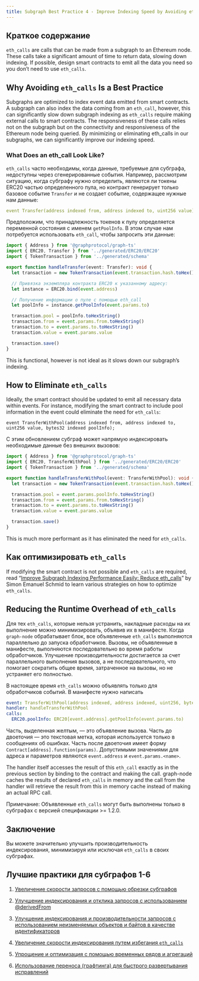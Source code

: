 ```yaml
---
title: Subgraph Best Practice 4 - Improve Indexing Speed by Avoiding eth_calls
---
```


## Краткое содержание

`eth_calls` are calls that can be made from a subgraph to an Ethereum node. These calls take a significant amount of time to return data, slowing down indexing. If possible, design smart contracts to emit all the data you need so you don’t need to use `eth_calls`.

## Why Avoiding `eth_calls` Is a Best Practice

Subgraphs are optimized to index event data emitted from smart contracts. A subgraph can also index the data coming from an `eth_call`, however, this can significantly slow down subgraph indexing as `eth_calls` require making external calls to smart contracts. The responsiveness of these calls relies not on the subgraph but on the connectivity and responsiveness of the Ethereum node being queried. By minimizing or eliminating eth_calls in our subgraphs, we can significantly improve our indexing speed.

### What Does an eth_call Look Like?

`eth_calls` часто необходимы, когда данные, требуемые для субграфа, недоступны через сгенерированные события. Например, рассмотрим ситуацию, когда субграфу нужно определить, являются ли токены ERC20 частью определенного пула, но контракт генерирует только базовое событие `Transfer` и не создает событие, содержащее нужные нам данные:

```yaml
event Transfer(address indexed from, address indexed to, uint256 value);
```

Предположим, что принадлежность токенов к пулу определяется переменной состояния с именем `getPoolInfo`. В этом случае нам потребуется использовать `eth_call`, чтобы запросить эти данные:

```typescript
import { Address } from '@graphprotocol/graph-ts'
import { ERC20, Transfer } from '../generated/ERC20/ERC20'
import { TokenTransaction } from '../generated/schema'

export function handleTransfer(event: Transfer): void {
  let transaction = new TokenTransaction(event.transaction.hash.toHex())

  // Привязка экземпляра контракта ERC20 к указанному адресу:
  let instance = ERC20.bind(event.address)

  // Получение информации о пуле с помощью eth_call
  let poolInfo = instance.getPoolInfo(event.params.to)

  transaction.pool = poolInfo.toHexString()
  transaction.from = event.params.from.toHexString()
  transaction.to = event.params.to.toHexString()
  transaction.value = event.params.value

  transaction.save()
}
```

This is functional, however is not ideal as it slows down our subgraph’s indexing.

## How to Eliminate `eth_calls`

Ideally, the smart contract should be updated to emit all necessary data within events. For instance, modifying the smart contract to include pool information in the event could eliminate the need for `eth_calls`:

```
event TransferWithPool(address indexed from, address indexed to, uint256 value, bytes32 indexed poolInfo);
```

С этим обновлением субграф может напрямую индексировать необходимые данные без внешних вызовов:

```typescript
import { Address } from '@graphprotocol/graph-ts'
import { ERC20, TransferWithPool } from '../generated/ERC20/ERC20'
import { TokenTransaction } from '../generated/schema'

export function handleTransferWithPool(event: TransferWithPool): void {
  let transaction = new TokenTransaction(event.transaction.hash.toHex())

  transaction.pool = event.params.poolInfo.toHexString()
  transaction.from = event.params.from.toHexString()
  transaction.to = event.params.to.toHexString()
  transaction.value = event.params.value

  transaction.save()
}
```

This is much more performant as it has eliminated the need for `eth_calls`.

## Как оптимизировать `eth_calls`

If modifying the smart contract is not possible and `eth_calls` are required, read “[Improve Subgraph Indexing Performance Easily: Reduce eth_calls](https://thegraph.com/blog/improve-subgraph-performance-reduce-eth-calls/)” by Simon Emanuel Schmid to learn various strategies on how to optimize `eth_calls`.

## Reducing the Runtime Overhead of `eth_calls`

Для тех `eth_calls`, которые нельзя устранить, накладные расходы на их выполнение можно минимизировать, объявив их в манифесте. Когда `graph-node` обрабатывает блок, все объявленные `eth_calls` выполняются параллельно до запуска обработчиков. Вызовы, не объявленные в манифесте, выполняются последовательно во время работы обработчиков. Улучшение производительности достигается за счет параллельного выполнения вызовов, а не последовательного, что помогает сократить общее время, затраченное на вызовы, но не устраняет его полностью.

В настоящее время `eth_calls` можно объявлять только для обработчиков событий. В манифесте нужно написать

```yaml
event: TransferWithPool(address indexed, address indexed, uint256, bytes32 indexed)
handler: handleTransferWithPool
calls:
  ERC20.poolInfo: ERC20[event.address].getPoolInfo(event.params.to)
```

Часть, выделенная желтым, — это объявление вызова. Часть до двоеточия — это текстовая метка, которая используется только в сообщениях об ошибках. Часть после двоеточия имеет форму `Contract[address].function(params)`. Допустимыми значениями для адреса и параметров являются `event.address` и `event.params.<name>`.

The handler itself accesses the result of this `eth_call` exactly as in the previous section by binding to the contract and making the call. graph-node caches the results of declared `eth_calls` in memory and the call from the handler will retrieve the result from this in memory cache instead of making an actual RPC call.

Примечание: Объявленные `eth_calls` могут быть выполнены только в субграфах с версией спецификации >= 1.2.0.

## Заключение

Вы можете значительно улучшить производительность индексирования, минимизируя или исключая `eth_calls` в своих субграфах.

## Лучшие практики для субграфов 1-6

1. [Увеличение скорости запросов с помощью обрезки субграфов](/subgraphs/cookbook/pruning/)

2. [Улучшение индексирования и отклика запросов с использованием @derivedFrom](/subgraphs/cookbook/derivedfrom/)

3. [Улучшение индексирования и производительности запросов с использованием неизменяемых объектов и байтов в качестве идентификаторов](/subgraphs/cookbook/immutable-entities-bytes-as-ids/)

4. [Увеличение скорости индексирования путем избегания `eth_calls`](/subgraphs/cookbook/avoid-eth-calls/)

5. [Упрощение и оптимизация с помощью временных рядов и агрегаций](/subgraphs/cookbook/timeseries/)

6. [Использование переноса (графтинга) для быстрого развертывания исправлений](/subgraphs/cookbook/grafting-hotfix/)

